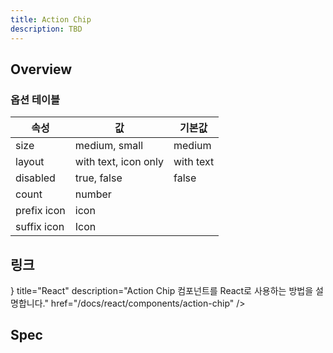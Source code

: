 ```yaml
---
title: Action Chip
description: TBD
---
```


## Overview

### 옵션 테이블

| 속성         | 값                | 기본값  |
|--------------|-------------------|---------|
| size         | medium, small      | medium  |
| layout       | with text, icon only | with text   |
| disabled     | true, false        | false   |
| count        | number             |         |
| prefix icon  | icon               |         |
| suffix icon  | Icon               |         |


## 링크

<Cards>
  <Card
    icon={<AtomIcon />}
    title="React"
    description="Action Chip 컴포넌트를 React로 사용하는 방법을 설명합니다."
    href="/docs/react/components/action-chip"
  />
</Cards>

## Spec

<ComponentSpecTable id="action-chip" />